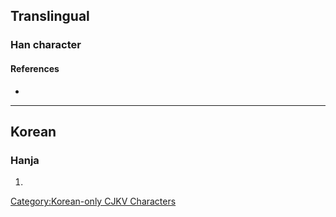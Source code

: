 {{character info}}
==Translingual==

===Han character===
{{Han char|rn=5|rad=乙|as=02|sn=3|four=|canj=ON|ids=⿱人乙}}

====References====
* {{Han ref|kx=0084.051|dkj=|dj=|hdz=|uh=3408|ud=13320|bh=|bd=}}

----

==Korean==

===Hanja===
{{ko-hanja|hangeul=둘|rv=dul|mr=tul|y=twul}}

# {{rfdef|ko|sort=乙02}}

[[Category:Korean-only CJKV Characters]]